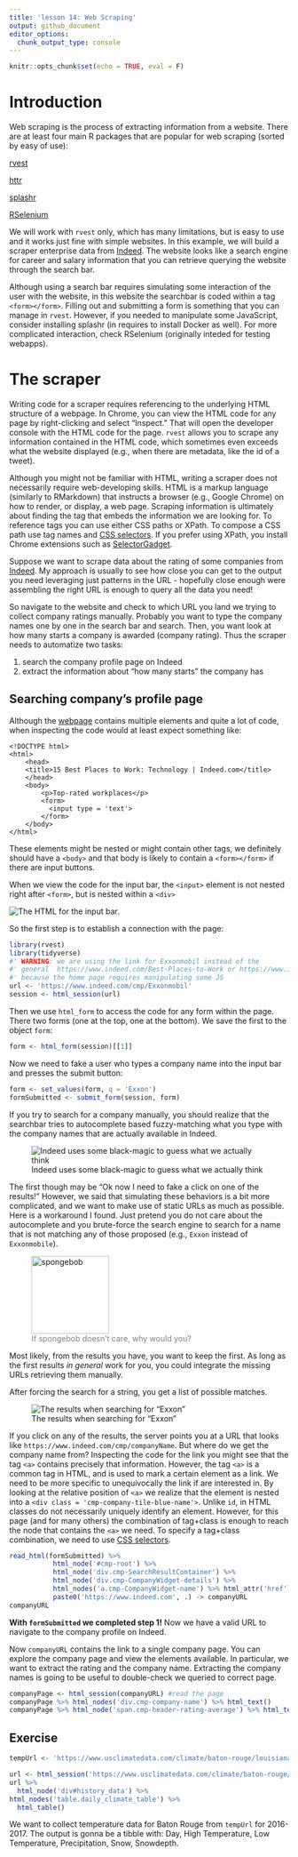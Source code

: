 ```yaml
---
title: 'lesson 14: Web Scraping'
output: github_document
editor_options:
  chunk_output_type: console
---
```


```r
knitr::opts_chunk$set(echo = TRUE, eval = F)
```

# Introduction

Web scraping is the process of extracting information from a website. There are at least four main R packages that are popular for web scraping (sorted by easy of use):

[rvest](https://github.com/hadley/rvest)

[httr](https://github.com/r-lib/httr)

[splashr](https://github.com/hrbrmstr/splashr)

[RSelenium](https://github.com/ropensci/RSelenium)

We will work with `rvest` only, which has many limitations, but is easy to use and it works just fine with simple websites. In this example, we will build a scraper enterprise data from [Indeed](https://www.indeed.com/). The website looks like a search engine for career and salary information that you can retrieve querying the website through the search bar.

Although using a search bar requires simulating some interaction of the user with the website, in this website the searchbar is coded within a tag `<form></form>`. Filling out and submitting a form is something that you can manage in `rvest`. However, if you needed to manipulate some JavaScript, consider installing splashr (in requires to install Docker as well). For more complicated interaction, check RSelenium (originally inteded for testing webapps).

# The scraper

Writing code for a scraper requires referencing to the underlying HTML structure of a webpage. In Chrome, you can view the HTML code for any page by right-clicking and select "Inspect." That will open the developer console with the HTML code for the page. `rvest` allows you to scrape any information contained in the HTML code, which sometimes even exceeds what the website displayed (e.g., when there are metadata, like the id of a tweet).

Although you might not be familiar with HTML, writing a scraper does not necessarily require web-developing skills. HTML is a markup language (similarly to RMarkdown) that instructs a browser (e.g., Google Chrome) on how to render, or display, a web page. Scraping information is ultimately about finding the tag that embeds the information we are looking for. To reference tags you can use either CSS paths or XPath. To compose a CSS path use tag names and [CSS selectors](https://www.w3schools.com/cssref/css_selectors.asp). If you prefer using XPath, you install Chrome extensions such as [SelectorGadget](https://selectorgadget.com/).

Suppose we want to scrape data about the rating of some companies from [Indeed](https://www.indeed.com/). My approach is usually to see how close you can get to the output you need leveraging just patterns in the URL - hopefully close enough were assembling the right URL is enough to query all the data you need!

So navigate to the website and check to which URL you land we trying to collect company ratings manually. Probably you want to type the company names one by one in the search bar and search. Then, you want look at how many starts a company is awarded (company rating). Thus the scraper needs to automatize two tasks:

 1. search the company profile page on Indeed
 2. extract the information about "how many starts" the company has

## Searching company's profile page

Although the [webpage](https://www.indeed.com/Best-Places-to-Work) contains multiple elements and quite a lot of code, when inspecting the code would at least expect something like:

```
<!DOCTYPE html>
<html>
    <head>
    <title>15 Best Places to Work: Technology | Indeed.com</title>
    </head>
    <body>
        <p>Top-rated workplaces</p>
        <form>
          <input type = 'text'> 
        </form>
    </body>
</html>
```

These elements might be nested or might contain other tags, we definitely should have a `<body>` and that body is likely to contain a `<form></form>` if there are input buttons.

When we view the code for the input bar, the `<input>` element is not nested right after `<form>`, but is nested within a `<div>`


![The HTML for the input bar](pics/divtag.png). 
 
So the first step is to establish a connection with the page:
 
```r
library(rvest)
library(tidyverse)
#' WARNING: we are using the link for Exxonmobil instead of the 
#' general  https://www.indeed.com/Best-Places-to-Work or https://www.indeed.com/cmp 
#' because the home page requires manipulating some JS
url <- 'https://www.indeed.com/cmp/Exxonmobil'
session <- html_session(url) 
```
 
Then we use `html_form` to access the code for any form within the page. There two forms (one at the top, one at the bottom). We save the first to the object `form`:
 
```r
form <- html_form(session)[[1]]
```

Now we need to fake a user who types a company name into the input bar and presses the submit button:

```r
form <- set_values(form, q = 'Exxon')
formSubmitted <- submit_form(session, form)
```

If you try to search for a company manually, you should realize that the searchbar tries to autocomplete based fuzzy-matching what you type with the company names that are actually available in Indeed. 

![Indeed uses some black-magic to guess what we actually think](pics/autcomplete.png)




The first though may be "Ok now I need to fake a click on one of the results!" However, we said that simulating these behaviors is a bit more complicated, and we want to make use of static URLs as much as possible. Here is a workaround I found. Just pretend you do not care about the autocomplete and you brute-force the search engine to search for a name that is not matching any of those proposed (e.g., `Exxon` instead of `Exxonmobile`).



<figure>
<img src="pics/Spongebobdoesntcare.jpg" alt="spongebob" style="width:10em;"/>
<figcaption  style="color: grey;">If spongebob doesn't care, why would you?</figcaption>
</figure>





Most likely, from the results you have, you want to keep the first. As long as the first results *in general* work for you, you could integrate the missing URLs retrieving them manually.

After forcing the search for a string, you get a list of possible matches. 

![The results when searching for "Exxon"](pics/listResults.png)




If you click on any of the results, the server points you at a URL that looks like `https://www.indeed.com/cmp/companyName`. But where do we get the company name from? Inspecting the code for the link you might see that the tag `<a>` contains precisely that information.
However, the tag `<a>` is a common tag in HTML, and is used to mark a certain element as a link. We need to be more specific to unequivocally the link if are interested in. By looking at the relative position of `<a>` we realize that the element is nested into a `<div class = 'cmp-company-tile-blue-name'>`. Unlike `id`, in HTML classes do not necessarily uniquely identify an element. However, for this page (and for many others) the combination of tag+class is enough to reach the node that contains the `<a>` we need.
To specify a tag+class combination, we need to use [CSS selectors](https://www.w3schools.com/cssref/css_selectors.asp).

```r
read_html(formSubmitted) %>% 
           html_node('#cmp-root') %>% 
           html_node('div.cmp-SearchResultContainer') %>% 
           html_node('div.cmp-CompanyWidget-details') %>% 
           html_nodes('a.cmp-CompanyWidget-name') %>% html_attr('href') %>% 
           paste0('https://www.indeed.com', .) -> companyURL
companyURL           
```


**With `formSubmitted` we completed step 1!** Now we have a valid URL to navigate to the company profile on Indeed. 

Now `companyURL` contains the link to a single company page. You can explore the company page and view the elements available. In particular, we want to extract the rating and the company name. Extracting the company names is going to be useful to double-check we queried to correct page.

```r
companyPage <- html_session(companyURL) #read the page
companyPage %>% html_nodes('div.cmp-company-name') %>% html_text() 
companyPage %>% html_node('span.cmp-header-rating-average') %>% html_text()
```


## Exercise

```r
tempUrl <- 'https://www.usclimatedata.com/climate/baton-rouge/louisiana/united-states/usla0033' 

url <- html_session('https://www.usclimatedata.com/climate/baton-rouge/louisiana/united-states/usla0033/2018/10')
url %>% 
  html_node('div#history_data') %>% 
html_nodes('table.daily_climate_table') %>% 
  html_table()
```

We want to collect temperature data for Baton Rouge from `tempUrl` for 2016-2017. The output is gonna be a tibble with: Day, High Temperature, Low Temperature, Precipitation, Snow, Snowdepth.










